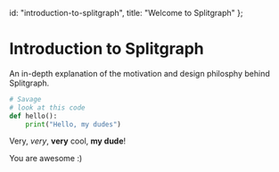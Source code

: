   id: "introduction-to-splitgraph",
  title: "Welcome to Splitgraph"
};

# Introduction to Splitgraph

An in-depth explanation of the motivation and design philosphy behind
Splitgraph.

```python
# Savage
# look at this code
def hello():
    print("Hello, my dudes")
```

Very, _very_, **very** cool, **my dude**!

You are awesome :)
